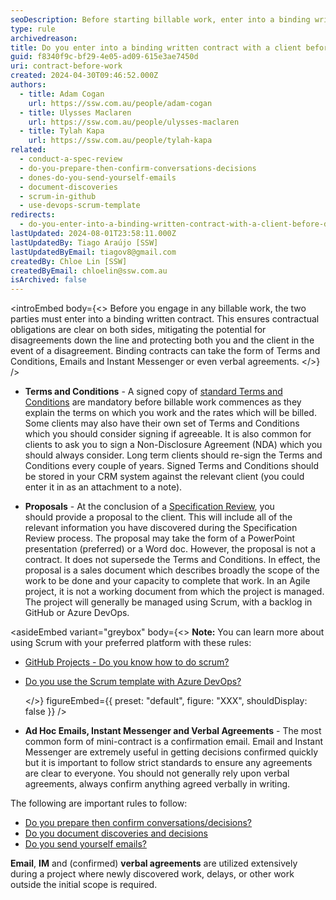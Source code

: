 ```yaml
---
seoDescription: Before starting billable work, enter into a binding written contract with clients to ensure clear contractual obligations and mitigate potential disagreements.
type: rule
archivedreason:
title: Do you enter into a binding written contract with a client before doing any billable work?
guid: f8340f9c-bf29-4e05-ad09-615e3ae7450d
uri: contract-before-work
created: 2024-04-30T09:46:52.000Z
authors:
  - title: Adam Cogan
    url: https://ssw.com.au/people/adam-cogan
  - title: Ulysses Maclaren
    url: https://ssw.com.au/people/ulysses-maclaren
  - title: Tylah Kapa
    url: https://ssw.com.au/people/tylah-kapa
related:
  - conduct-a-spec-review
  - do-you-prepare-then-confirm-conversations-decisions
  - dones-do-you-send-yourself-emails
  - document-discoveries
  - scrum-in-github
  - use-devops-scrum-template
redirects:
  - do-you-enter-into-a-binding-written-contract-with-a-client-before-doing-any-billable-work
lastUpdated: 2024-08-01T23:58:11.000Z
lastUpdatedBy: Tiago Araújo [SSW]
lastUpdatedByEmail: tiagov8@gmail.com
createdBy: Chloe Lin [SSW]
createdByEmail: chloelin@ssw.com.au
isArchived: false
---
```


<introEmbed
  body={<>
Before you engage in any billable work, the two parties must enter into a binding written contract. This ensures contractual obligations are clear on both sides, mitigating the potential for disagreements down the line and protecting both you and the client in the event of a disagreement. Binding contracts can take the form of Terms and Conditions, Emails and Instant Messenger or even verbal agreements.
  </>}
/>
* **Terms and Conditions** - A signed copy of [standard Terms and Conditions](https://www.ssw.com.au/SSW/Standards/Forms/ConsultingOrderTermsConditions.aspx) are mandatory before billable work commences as they explain the terms on which you work and the rates which will be billed. Some clients may also have their own set of Terms and Conditions which you should consider signing if agreeable. It is also common for clients to ask you to sign a Non-Disclosure Agreement (NDA) which you should always consider. Long term clients should re-sign the Terms and Conditions every couple of years. Signed Terms and Conditions should be stored in your CRM system against the relevant client (you could enter it in as an attachment to a note).

* **Proposals** - At the conclusion of a [Specification Review](/conduct-a-spec-review), you should provide a proposal to the client. This will include all of the relevant information you have discovered during the Specification Review process. The proposal may take the form of a PowerPoint presentation (preferred) or a Word doc. However, the proposal is not a contract. It does not supersede the Terms and Conditions. In effect, the proposal is a sales document which describes broadly the scope of the work to be done and your capacity to complete that work. In an Agile project, it is not a working document from which the project is managed. The project will generally be managed using Scrum, with a backlog in GitHub or Azure DevOps.

<asideEmbed
  variant="greybox"
  body={<>
    **Note:** You can learn more about using Scrum with your preferred platform with these rules:

* [GitHub Projects - Do you know how to do scrum?](/scrum-in-github)
* [Do you use the Scrum template with Azure DevOps?](/use-devops-scrum-template)

  </>}
  figureEmbed={{
    preset: "default",
    figure: "XXX",
    shouldDisplay: false
  }}
/>

* **Ad Hoc Emails, Instant Messenger and Verbal Agreements** - The most common form of mini-contract is a confirmation email.
  Email and Instant Messenger are extremely useful in getting decisions confirmed quickly but it is important to follow strict standards to ensure any agreements are clear to everyone. You should not generally rely upon verbal agreements, always confirm anything agreed verbally in writing.

The following are important rules to follow:

* [Do you prepare then confirm conversations/decisions?](/do-you-prepare-then-confirm-conversations-decisions)
* [Do you document discoveries and decisions](/document-discoveries)
* [Do you send yourself emails?](/dones-do-you-send-yourself-emails)

**Email**, **IM** and (confirmed) **verbal agreements** are utilized extensively during a project where newly discovered work, delays, or other work outside the initial scope is required.
